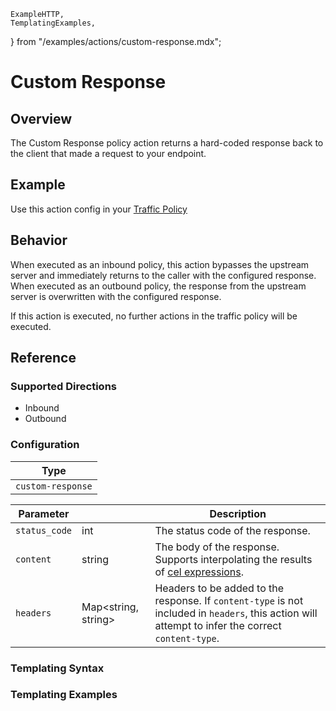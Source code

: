 	ExampleHTTP,
	TemplatingExamples,
} from "/examples/actions/custom-response.mdx";

# Custom Response

## Overview

The Custom Response policy action returns a hard-coded response back to the client that made a request to your endpoint.

## Example

Use this action config in your [Traffic Policy](/docs/http/traffic-policy/index.mdx)

<ExampleHTTP />

## Behavior

When executed as an inbound policy, this action bypasses the upstream server and immediately returns to the caller with
the configured response. When executed as an outbound policy, the response from the upstream server is overwritten with the
configured response.

If this action is executed, no further actions in the traffic policy will be executed.

## Reference

### Supported Directions

- Inbound
- Outbound

### Configuration

| Type              |
| ----------------- |
| `custom-response` |

| Parameter     | &nbsp;                    | Description                                                                                                                                        |
| ------------- | ------------------------- | -------------------------------------------------------------------------------------------------------------------------------------------------- |
| `status_code` | int                       | The status code of the response.                                                                                                                   |
| `content`     | string                    | The body of the response. Supports interpolating the results of [cel expressions](#templating-syntax).                                             |
| `headers`     | Map&lt;string, string&gt; | Headers to be added to the response. If `content-type` is not included in `headers`, this action will attempt to infer the correct `content-type`. |

### Templating Syntax

<CelTemplateSyntaxExplanation />

### Templating Examples

<TemplatingExamples />
